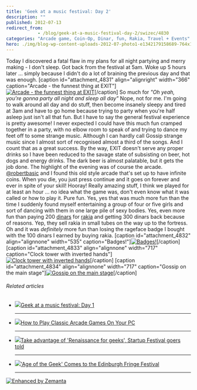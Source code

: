 ```yaml
---
title: 'Geek at a music festival: Day 2'
description: ""
published: 2012-07-13
redirect_from: 
            - /blog/geek-at-a-music-festival-day-2/swizec/4830
categories: "Arcade game, Coin-Op, Dinar, fun, Rakia, Travel + Events"
hero: ./img/blog-wp-content-uploads-2012-07-photo1-e1342179158689-764x1024.jpg
---
```

Today I discovered a fatal flaw in my plans for all night partying and merry making - I don&#x27;t sleep. Got back from the festival at 5am. Woke up 5 hours later ... simply because I didn&#x27;t do a lot of braining the previous day and that was enough. \[caption id=&quot;attachment_4831&quot; align=&quot;alignright&quot; width=&quot;366&quot; caption=&quot;Arcade - the funnest thing at EXIT&quot;][![Arcade - the funnest thing at EXIT](./img/blog-wp-content-uploads-2012-07-photo1-e1342179158689-764x1024.jpg "Arcade - the funnest thing at EXIT")](http://swizec.com/blog/wp-content/uploads/2012/07/photo1-e1342179158689.jpeg)\[/caption] So much for _&quot;Oh yeah, you&#x27;re gonna party all night and sleep all day&quot;_ Nope, not for me. I&#x27;m going to walk around all day and do stuff, then become insanely sleepy and tired at 3am and have to go home because trying to party when you&#x27;re half asleep just isn&#x27;t all that fun. But I have to say the general festival experience is pretty awesome! I never expected I could have this much fun cramped together in a party, with no elbow room to speak of and trying to dance my feet off to some strange music. Although I can hardly call Gossip strange music since I almost sort of recognised almost a third of the songs. And I count that as a great success. By the way, EXIT doesn&#x27;t serve any proper drinks so I have been reduced to the savage state of subsisting on beer, hot dogs and energy drinks. The dark beer is almost palatable, but it gets the job done. The highlight of the evening was of course the arcade. [@robertbasic](http://twitter.com/robertbasic) and I found this old style arcade that&#x27;s set up to have infinite coins. When you die, you just press continue and it goes on forever and ever in spite of your skill! Hooray! Really amazing stuff, I think we played for at least an hour ... no idea what the game was, don&#x27;t even know what it was called or how to play it. Pure fun. Yes, yes that was much more fun than the time I suddenly found myself entertaining a group of four or five girls and sort of dancing with them in one large pile of sexy bodies. Yes, even more fun than paying 200 [dinars](http://en.wikipedia.org/wiki/Dinar "Dinar") for [rakia](http://en.wikipedia.org/wiki/Rakia "Rakia") and getting 300 dinars back because of reasons. Yep, they sell rakia in small tubes on the way up to the fortress. Oh and it was _definitely_ more fun than losing the rageface badge I bought with the 100 dinars I earned by buying rakia. \[caption id=&quot;attachment_4832&quot; align=&quot;alignnone&quot; width=&quot;535&quot; caption=&quot;Badges!&quot;][![Badges!](./img/blog-wp-content-uploads-2012-07-photo-2-e1342179272780-764x1024.jpg "Badges!")](http://swizec.com/blog/wp-content/uploads/2012/07/photo-2.jpeg)\[/caption] \[caption id=&quot;attachment_4833&quot; align=&quot;alignnone&quot; width=&quot;717&quot; caption=&quot;Clock tower with inverted hands&quot;][![Clock tower with inverted hands](./img/blog-wp-content-uploads-2012-07-photo-11-e1342179362322-1024x764.jpg "Clock tower with inverted hands")](http://swizec.com/blog/wp-content/uploads/2012/07/photo-11.jpeg)\[/caption] \[caption id=&quot;attachment_4834&quot; align=&quot;alignnone&quot; width=&quot;717&quot; caption=&quot;Gossip on the main stage&quot;][![Gossip on the main stage](./img/blog-wp-content-uploads-2012-07-photo-3-1024x764.jpg "Gossip on the main stage")](http://swizec.com/blog/wp-content/uploads/2012/07/photo-3.jpeg)\[/caption]

###### Related articles

- [![](http://i.zemanta.com/100106846_80_80.jpg)](http://swizec.com/blog/geek-at-a-music-festival-day-1/swizec/4825)[Geek at a music festival: Day 1](http://swizec.com/blog/geek-at-a-music-festival-day-1/swizec/4825)

  * * *

- [![](http://i.zemanta.com/99685103_80_80.jpg)](http://www.howtogeek.com/118622/how-to-play-classic-arcade-games-on-your-pc/)[How to Play Classic Arcade Games On Your PC](http://www.howtogeek.com/118622/how-to-play-classic-arcade-games-on-your-pc/)

  * * *

- [![](http://i.zemanta.com/100198806_80_80.jpg)](http://business.financialpost.com/2012/07/12/take-advantage-of-renaissance-for-geeks-startup-festival-goers-told/)[Take advantage of &#x27;Renaissance for geeks&#x27;, Startup Festival goers told](http://business.financialpost.com/2012/07/12/take-advantage-of-renaissance-for-geeks-startup-festival-goers-told/)

  * * *

- [![](http://i.zemanta.com/95840541_80_80.jpg)](http://geeksyndicate.wordpress.com/2012/06/22/age-of-the-geek-comes-to-the-edinburgh-fringe-festival/)[&#x27;Age of the Geek&#x27; Comes to the Edinburgh Fringe Festival](http://geeksyndicate.wordpress.com/2012/06/22/age-of-the-geek-comes-to-the-edinburgh-fringe-festival/)

  * * *

[![Enhanced by Zemanta](http://img.zemanta.com/zemified_e.png?x-id=a2004f09-c557-4528-9407-34bd177f01f0)](http://www.zemanta.com/?px "Enhanced by Zemanta")